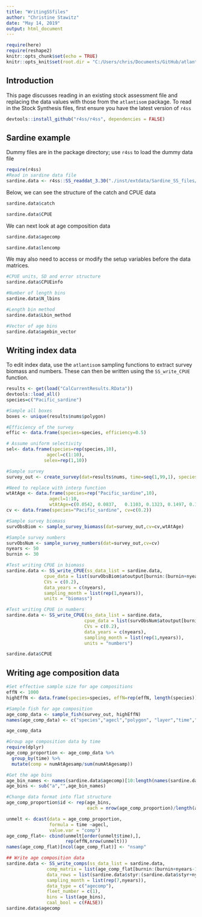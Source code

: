 ```yaml
---
title: "WritingSSfiles"
author: "Christine Stawitz"
date: "May 14, 2019"
output: html_document
---
```


```r
require(here)
require(reshape2)
knitr::opts_chunk$set(echo = TRUE)
knitr::opts_knit$set(root.dir = "C:/Users/chris/Documents/GitHub/atlantisom/")
```

## Introduction

This page discusses reading in an existing stock assessment file and replacing the data values with those from the `atlantisom` package. To read in the Stock Synthesis files, first ensure you have the latest version of `r4ss`

```r
devtools::install_github("r4ss/r4ss", dependencies = FALSE)
```

## Sardine example

Dummy files are in the package directory; use `r4ss` to load the dummy data file

```r
require(r4ss)
#Read in sardine data file
sardine.data <- r4ss::SS_readdat_3.30("./inst/extdata/Sardine_SS_files/sardEM_3_3.dat")
```

Below, we can see the structure of the catch and CPUE data
```r
sardine.data$catch

sardine.data$CPUE
```

We can next look at age composition data
```r
sardine.data$agecomp

sardine.data$lencomp
```

We may also need to access or modify the setup variables before the data matrices.

```r
#CPUE units, SD and error structure
sardine.data$CPUEinfo

#Number of length bins
sardine.data$N_lbins

#Length bin method
sardine.data$Lbin_method

#Vector of age bins
sardine.data$agebin_vector

```

## Writing index data
To edit index data, use the `atlantisom` sampling functions to extract survey biomass and numbers. These can then be written using the `SS_write_CPUE` function.

```r
results <- get(load("CalCurrentResults.RData"))
devtools::load_all()
species=c("Pacific_sardine")

#Sample all boxes
boxes <- unique(results$nums$polygon)

#Efficiency of the survey
effic <- data.frame(species=species, efficiency=0.5)

# Assume uniform selectivity
sel<- data.frame(species=rep(species,10),
               agecl=c(1:10),
              selex=rep(1,10))

#Sample survey
survey_out <- create_survey(dat=results$nums, time=seq(1,99,1), species=species, boxes=boxes, effic=effic, selex=sel)

#Need to replace with interp function
wtAtAge <- data.frame(species=rep("Pacific_sardine",10),
                agecl=1:10,
                wtAtAge=c(0.0542, 0.0837,	0.1103,	0.1323,	0.1497,	0.163,	0.1729,	0.1801,	0.1854,	0.1941))
cv <- data.frame(species="Pacific_sardine", cv=c(0.2))

#Sample survey biomass
survObsBiom <- sample_survey_biomass(dat=survey_out,cv=cv,wtAtAge)

#Sample survey numbers
survObsNum <- sample_survey_numbers(dat=survey_out,cv=cv)
nyears <- 50
burnin <- 30

#Test writing CPUE in biomass
sardine.data <- SS_write_CPUE(ss_data_list = sardine.data,
              cpue_data = list(survObsBiom$atoutput[burnin:(burnin+nyears-1)]),
              CVs = c(0.2),
              data_years = c(nyears),
              sampling_month = list(rep(1,nyears)),
              units = "biomass")

#Test writing CPUE in numbers
sardine.data <- SS_write_CPUE(ss_data_list = sardine.data,
                             cpue_data = list(survObsNum$atoutput[burnin:(burnin+nyears-1)]),
                             CVs = c(0.2),
                             data_years = c(nyears),
                             sampling_month = list(rep(1,nyears)),
                             units = "numbers")

sardine.data$CPUE
```

## Writing age composition data 

```r
#Set effective sample size for age compositions
effN <- 1000
highEffN <- data.frame(species=species, effN=rep(effN, length(species)))

#Sample fish for age composition
age_comp_data <- sample_fish(survey_out, highEffN)
names(age_comp_data) <- c("species","agecl","polygon", "layer","time","numAtAgesamp")

age_comp_data

#Group age composition data by time
require(dplyr)
age_comp_proportion <- age_comp_data %>%
  group_by(time) %>%
  mutate(comp = numAtAgesamp/sum(numAtAgesamp))

#Get the age bins
age_bin_names <- names(sardine.data$agecomp)[10:length(names(sardine.data$agecomp))]
age_bins <- sub("a","",age_bin_names)

#Change data format into flat structure
age_comp_proportion$id <- rep(age_bins,
                              each = nrow(age_comp_proportion)/length(age_bins))

unmelt <- dcast(data = age_comp_proportion,
                formula = time ~agecl,
                value.var = "comp")
age_comp_flat<- cbind(unmelt[order(unmelt$time),],
                      rep(effN,nrow(unmelt)))
names(age_comp_flat)[ncol(age_comp_flat)] <- "nsamp"

## Write age composition data
sardine.data <- SS_write_comps(ss_data_list = sardine.data,
               comp_matrix = list(age_comp_flat[burnin:(burnin+nyears-1),]),
               data_rows = list(sardine.data$styr:(sardine.data$styr+nyears-1)),
               sampling_month = list(rep(7,nyears)),
               data_type = c("agecomp"),
               fleet_number = c(1),
               bins = list(age_bins),
               caal_bool = c(FALSE))
sardine.data$agecomp

```


